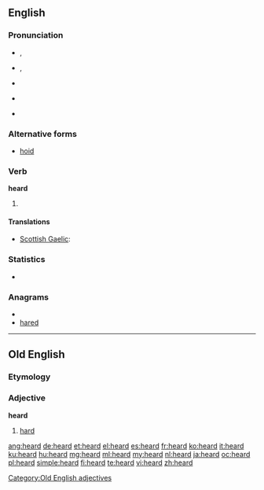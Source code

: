 {{wikipedia|dab=heard}}
==English==

===Pronunciation===
* {{a|RP}} {{IPA|/ˈhɜːd/}}, {{SAMPA|/"h3:d/}}
* {{a|US}} {{IPA|/ˈhɝd/}}, {{SAMPA|/"h3`d/}}
* {{audio|en-us-heard.ogg|Audio (US)}}
* {{a|NYC}} {{IPA|/hɜjd/}}
* {{rhymes|ɜː(r)d}}

===Alternative forms===
* [[hoid]]

===Verb===
'''heard'''

# {{past of|[[hear]]}}

====Translations====
{{trans-top|past tense of hear}}
* [[Scottish Gaelic]]: {{t-|gd|chuala|xs=Scottish Gaelic}}
{{trans-mid}}
{{trans-bottom}}

===Statistics===
* {{rank|both|having|look|200|heard|night|mind|heart}}

===Anagrams===
* {{alphagram|adehr}}
* [[hared#English|hared]]

----

==Old English==

===Etymology===
{{proto|Germanic|harduz|lang=ang}}

===Adjective===
'''heard'''

# [[hard]]

[[Category:Old English adjectives]]

[[ang:heard]]
[[de:heard]]
[[et:heard]]
[[el:heard]]
[[es:heard]]
[[fr:heard]]
[[ko:heard]]
[[it:heard]]
[[ku:heard]]
[[hu:heard]]
[[mg:heard]]
[[ml:heard]]
[[my:heard]]
[[nl:heard]]
[[ja:heard]]
[[oc:heard]]
[[pl:heard]]
[[simple:heard]]
[[fi:heard]]
[[te:heard]]
[[vi:heard]]
[[zh:heard]]